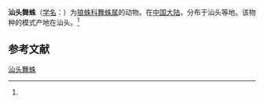 {{Speciesbox
| name = 汕头舞蛛
| status = 
| status_system = 
| image = 
| genus = Alopecosa
| species = swatowensis
| authority = (Strand, 1907)<ref name='id13781'>{{cite web| url =http://www.bioinfo.cn/db05/BjdwSpecies.php?action=view&id=13781| title =汕头舞蛛| work =《中国动物物种编目数据库》| publisher =中国科学院微生物研究所| author =中国科学院动物研究所| accessdate =2009-04-28| deadurl =yes| archiveurl =https://web.archive.org/web/20160305040815/http://www.bioinfo.cn/db05/BjdwSpecies.php?action=view&id=13781| archivedate =2016-03-05}}</ref>
}}

'''汕头舞蛛'''（[[学名|学名]]：{{lang|la|''Alopecosa swatowensis''}}）为[[狼蛛科|狼蛛科]][[舞蛛属|舞蛛属]]的动物。在[[中国大陆|中国大陆]]，分布于汕头等地。该物种的模式产地在汕头。<ref name='id13781'/>

== 参考文献 ==
{{reflist}}

{{Wikispecies|Alopecosa swatowensis}}

[[Category:舞蛛属|汕头舞蛛]]


{{蜘蛛小作品}}